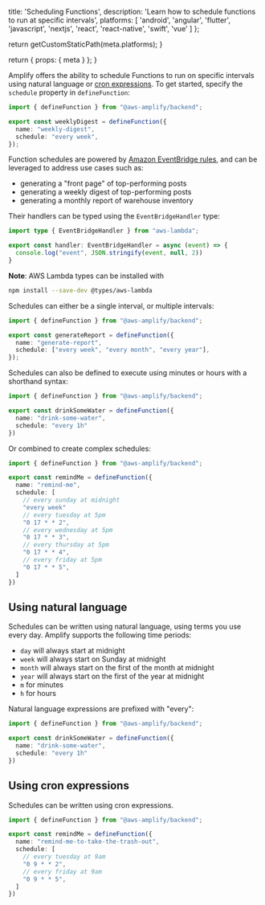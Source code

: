 
  title: 'Scheduling Functions',
  description:
    'Learn how to schedule functions to run at specific intervals',
  platforms: [
    'android',
    'angular',
    'flutter',
    'javascript',
    'nextjs',
    'react',
    'react-native',
    'swift',
    'vue'
  ]
};

  return getCustomStaticPath(meta.platforms);
}

  return {
    props: {
      meta
    }
  };
}

Amplify offers the ability to schedule Functions to run on specific intervals using natural language or [cron expressions](https://en.wikipedia.org/wiki/Cron). To get started, specify the `schedule` property in `defineFunction`:

```ts title="amplify/jobs/weekly-digest/resource.ts"
import { defineFunction } from "@aws-amplify/backend";

export const weeklyDigest = defineFunction({
  name: "weekly-digest",
  schedule: "every week",
});
```

Function schedules are powered by [Amazon EventBridge rules](https://docs.aws.amazon.com/eventbridge/latest/userguide/eb-rules.html), and can be leveraged to address use cases such as:

- generating a "front page" of top-performing posts
- generating a weekly digest of top-performing posts
- generating a monthly report of warehouse inventory

Their handlers can be typed using the `EventBridgeHandler` type:

```ts title="amplify/jobs/weekly-digest/handler.ts"
import type { EventBridgeHandler } from "aws-lambda";

export const handler: EventBridgeHandler = async (event) => {
  console.log("event", JSON.stringify(event, null, 2))
}
```

<Callout info>

**Note**: AWS Lambda types can be installed with

```bash title="Terminal" showLineNumbers={false}
npm install --save-dev @types/aws-lambda
```

</Callout>

Schedules can either be a single interval, or multiple intervals:

```ts title="amplify/jobs/generate-report/resource.ts"
import { defineFunction } from "@aws-amplify/backend";

export const generateReport = defineFunction({
  name: "generate-report",
  schedule: ["every week", "every month", "every year"],
});
```

Schedules can also be defined to execute using minutes or hours with a shorthand syntax:

```ts title="amplify/jobs/drink-some-water/resource.ts"
import { defineFunction } from "@aws-amplify/backend";

export const drinkSomeWater = defineFunction({
  name: "drink-some-water",
  schedule: "every 1h"
})
```

Or combined to create complex schedules:

```ts title="amplify/jobs/remind-me/resource.ts"
import { defineFunction } from "@aws-amplify/backend";

export const remindMe = defineFunction({
  name: "remind-me",
  schedule: [
    // every sunday at midnight
    "every week"
    // every tuesday at 5pm
    "0 17 * * 2",
    // every wednesday at 5pm
    "0 17 * * 3",
    // every thursday at 5pm
    "0 17 * * 4",
    // every friday at 5pm
    "0 17 * * 5",
  ]
})
```

## Using natural language

Schedules can be written using natural language, using terms you use every day. Amplify supports the following time periods:

- `day` will always start at midnight
- `week` will always start on Sunday at midnight
- `month` will always start on the first of the month at midnight
- `year` will always start on the first of the year at midnight
- `m` for minutes
- `h` for hours

Natural language expressions are prefixed with "every":

```ts title="amplify/jobs/drink-some-water/resource.ts"
import { defineFunction } from "@aws-amplify/backend";

export const drinkSomeWater = defineFunction({
  name: "drink-some-water",
  schedule: "every 1h"
})
```

## Using cron expressions

Schedules can be written using cron expressions.

```ts title="amplify/jobs/remind-me/resource.ts"
import { defineFunction } from "@aws-amplify/backend";

export const remindMe = defineFunction({
  name: "remind-me-to-take-the-trash-out",
  schedule: [
    // every tuesday at 9am
    "0 9 * * 2",
    // every friday at 9am
    "0 9 * * 5",
  ]
})
```
